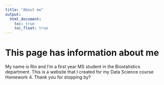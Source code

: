 ```yaml
---
title: "About me"
output: 
  html_document:
    toc: true
    toc_float: true
---
```


# This page has information about me

My name is Rio and I'm a first year MS student in the Biostatistics department. This is a website that I created for my Data Science course Homework 4. Thank you for stopping by?